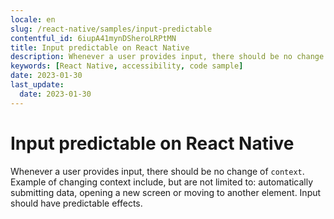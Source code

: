 ```yaml
---
locale: en
slug: /react-native/samples/input-predictable
contentful_id: 6iupA41mynDSheroLRPtMN
title: Input predictable on React Native
description: Whenever a user provides input, there should be no change of context.
keywords: [React Native, accessibility, code sample]
date: 2023-01-30
last_update:
  date: 2023-01-30
---
```


# Input predictable on React Native

Whenever a user provides input, there should be no change of `context`. Example of changing context include, but are not limited to: automatically submitting data, opening a new screen or moving to another element. Input should have predictable effects.

<CodeSample id="input-predictable" platform="react native" locale="en"/>
